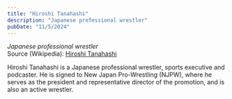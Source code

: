 ```yaml
---
title: "Hiroshi Tanahashi"
description: "Japanese professional wrestler"
pubDate: "11/5/2024"
---
```


*Japanese professional wrestler*  
Source (Wikipedia): [Hiroshi Tanahashi][1]

Hiroshi Tanahashi  is a Japanese professional wrestler, sports executive and podcaster. He is signed to 
New Japan Pro-Wrestling (NJPW), where he serves as the president and representative director of the promotion, and is also an active wrestler.

[1]: https://en.wikipedia.org/wiki/Hiroshi_Tanahashi
